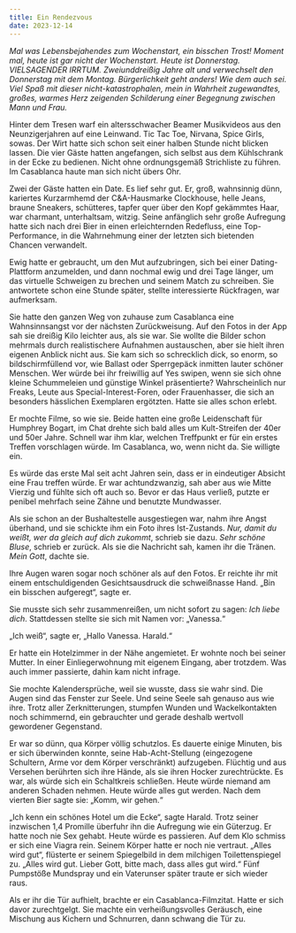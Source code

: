 ```yaml
---
title: Ein Rendezvous
date: 2023-12-14
---
```

*Mal was Lebensbejahendes zum Wochenstart, ein bisschen Trost! Moment mal, heute ist gar nicht der Wochenstart. Heute ist Donnerstag. VIELSAGENDER IRRTUM. Zweiunddreißig Jahre alt und verwechselt den Donnerstag mit dem Montag. Bürgerlichkeit geht anders! Wie dem auch sei. Viel Spaß mit dieser nicht-katastrophalen, mein in Wahrheit zugewandtes, großes, warmes Herz zeigenden Schilderung einer Begegnung zwischen Mann und Frau.*

Hinter dem Tresen warf ein altersschwacher Beamer Musikvideos aus den Neunzigerjahren auf eine Leinwand. Tic Tac Toe, Nirvana, Spice Girls, sowas. Der Wirt hatte sich schon seit einer halben Stunde nicht blicken lassen. Die vier Gäste hatten angefangen, sich selbst aus dem Kühlschrank in der Ecke zu bedienen. Nicht ohne ordnungsgemäß Strichliste zu führen. Im Casablanca haute man sich nicht übers Ohr. 

Zwei der Gäste hatten ein Date. Es lief sehr gut. Er, groß, wahnsinnig dünn, kariertes Kurzarmhemd der C&A-Hausmarke Clockhouse, helle Jeans, braune Sneakers, schütteres, tapfer quer über den Kopf gekämmtes Haar, war charmant, unterhaltsam, witzig. Seine anfänglich sehr große Aufregung hatte sich nach drei Bier in einen erleichternden Redefluss, eine Top-Performance, in die Wahrnehmung einer der letzten sich bietenden Chancen verwandelt. 

Ewig hatte er gebraucht, um den Mut aufzubringen, sich bei einer Dating-Plattform anzumelden, und dann nochmal ewig und drei Tage länger, um das virtuelle Schweigen zu brechen und seinem Match zu schreiben. Sie antwortete schon eine Stunde später, stellte interessierte Rückfragen, war aufmerksam. 

Sie hatte den ganzen Weg von zuhause zum Casablanca eine Wahnsinnsangst vor der nächsten Zurückweisung. Auf den Fotos in der App sah sie dreißig Kilo leichter aus, als sie war. Sie wollte die Bilder schon mehrmals durch realistischere Aufnahmen austauschen, aber sie hielt ihren eigenen Anblick nicht aus. Sie kam sich so schrecklich dick, so enorm, so bildschirmfüllend vor, wie Ballast oder Sperrgepäck inmitten lauter schöner Menschen. Wer würde bei ihr freiwillig auf Yes swipen, wenn sie sich ohne kleine Schummeleien und günstige Winkel präsentierte? Wahrscheinlich nur Freaks, Leute aus Special-Interest-Foren, oder Frauenhasser, die sich an besonders hässlichen Exemplaren ergötzten. Hatte sie alles schon erlebt. 

Er mochte Filme, so wie sie. Beide hatten eine große Leidenschaft für Humphrey Bogart, im Chat drehte sich bald alles um Kult-Streifen der 40er und 50er Jahre. Schnell war ihm klar, welchen Treffpunkt er für ein erstes Treffen vorschlagen würde. Im Casablanca, wo, wenn nicht da. Sie willigte ein.

Es würde das erste Mal seit acht Jahren sein, dass er in eindeutiger Absicht eine Frau treffen würde. Er war achtundzwanzig, sah aber aus wie Mitte Vierzig und fühlte sich oft auch so. Bevor er das Haus verließ, putzte er penibel mehrfach seine Zähne und benutzte Mundwasser. 

Als sie schon an der Bushaltestelle ausgestiegen war, nahm ihre Angst überhand, und sie schickte ihm ein Foto ihres Ist-Zustands. *Nur, damit du weißt, wer da gleich auf dich zukommt*, schrieb sie dazu. *Sehr schöne Bluse*, schrieb er zurück. Als sie die Nachricht sah, kamen ihr die Tränen. *Mein Gott*, dachte sie.

Ihre Augen waren sogar noch schöner als auf den Fotos. Er reichte ihr mit einem entschuldigenden Gesichtsausdruck die schweißnasse Hand. „Bin ein bisschen aufgeregt“, sagte er. 

Sie musste sich sehr zusammenreißen, um nicht sofort zu sagen: *Ich liebe dich*. Stattdessen stellte sie sich mit Namen vor: „Vanessa.“

„Ich weiß“, sagte er, „Hallo Vanessa. Harald.“ 

Er hatte ein Hotelzimmer in der Nähe angemietet. Er wohnte noch bei seiner Mutter. In einer Einliegerwohnung mit eigenem Eingang, aber trotzdem. Was auch immer passierte, dahin kam nicht infrage.

Sie mochte Kalendersprüche, weil sie wusste, dass sie wahr sind. Die Augen sind das Fenster zur Seele. Und seine Seele sah genauso aus wie ihre. Trotz aller Zerknitterungen, stumpfen Wunden und Wackelkontakten noch schimmernd, ein gebrauchter und gerade deshalb wertvoll gewordener Gegenstand.

Er war so dünn, qua Körper völlig schutzlos. Es dauerte einige Minuten, bis er sich überwinden konnte, seine Hab-Acht-Stellung (eingezogene Schultern, Arme vor dem Körper verschränkt) aufzugeben. Flüchtig und aus Versehen berührten sich ihre Hände, als sie ihren Hocker zurechtrückte. Es war, als würde sich ein Schaltkreis schließen. 
Heute würde niemand am anderen Schaden nehmen. Heute würde alles gut werden. 
Nach dem vierten Bier sagte sie: „Komm, wir gehen.“

„Ich kenn ein schönes Hotel um die Ecke“, sagte Harald. Trotz seiner inzwischen 1,4 Promille überfuhr ihn die Aufregung wie ein Güterzug. Er hatte noch nie Sex gehabt. Heute würde es passieren. Auf dem Klo schmiss er sich eine Viagra rein. Seinem Körper hatte er noch nie vertraut. „Alles wird gut“, flüsterte er seinem Spiegelbild in dem milchigen Toilettenspiegel zu. „Alles wird gut. Lieber Gott, bitte mach, dass alles gut wird.“ Fünf Pumpstöße Mundspray und ein Vaterunser später traute er sich wieder raus.

Als er ihr die Tür aufhielt, brachte er ein Casablanca-Filmzitat. Hatte er sich davor zurechtgelgt. Sie machte ein verheißungsvolles Geräusch, eine Mischung aus Kichern und Schnurren, dann schwang die Tür zu.